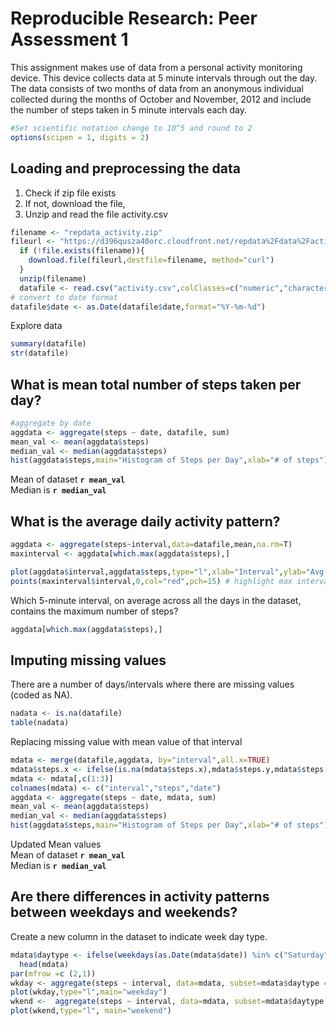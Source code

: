 # Reproducible Research: Peer Assessment 1
This assignment makes use of data from a personal activity monitoring device. This device collects data at 5 minute intervals through out the day. The data consists of two months of data from an anonymous individual collected during the months of October and November, 2012 and include the number of steps taken in 5 minute intervals each day.

```r
#Set scientific notation change to 10^5 and round to 2
options(scipen = 1, digits = 2)

```

## Loading and preprocessing the data
1. Check if zip file exists
2. If not, download the file,
3. Unzip and read the file activity.csv

```r
filename <- "repdata_activity.zip"
fileurl <- "https://d396qusza40orc.cloudfront.net/repdata%2Fdata%2Factivity.zip"
  if (!file.exists(filename)){
    download.file(fileurl,destfile=filename, method="curl")
  }
  unzip(filename)
  datafile <- read.csv("activity.csv",colClasses=c("numeric","character","numeric"))
# convert to date format
datafile$date <- as.Date(datafile$date,format="%Y-%m-%d")

```
Explore data

```r
summary(datafile)
str(datafile)
```


## What is mean total number of steps taken per day?

```r
#aggregate by date
aggdata <- aggregate(steps ~ date, datafile, sum)
mean_val <- mean(aggdata$steps)
median_val <- median(aggdata$steps)
hist(aggdata$steps,main="Histogram of Steps per Day",xlab="# of steps")
```

Mean of dataset **`r mean_val`**   
Median is **`r median_val`**


## What is the average daily activity pattern?

```r
aggdata <- aggregate(steps~interval,data=datafile,mean,na.rm=T)
maxinterval <- aggdata[which.max(aggdata$steps),]

plot(aggdata$interval,aggdata$steps,type="l",xlab="Interval",ylab="Avg Steps",main="Average Daily Pattern")
points(maxinterval$interval,0,col="red",pch=15) # highlight max interval
```

Which 5-minute interval, on average across all the days in the dataset, contains the maximum number of steps?
```r
aggdata[which.max(aggdata$steps),]

```


## Imputing missing values
There are a number of days/intervals where there are missing values (coded as NA). 
```r
nadata <- is.na(datafile)
table(nadata)

```

Replacing missing value with mean value of that interval
```r
mdata <- merge(datafile,aggdata, by="interval",all.x=TRUE)
mdata$steps.x <- ifelse(is.na(mdata$steps.x),mdata$steps.y,mdata$steps.x)
mdata <- mdata[,c(1:3)]
colnames(mdata) <- c("interval","steps","date")
aggdata <- aggregate(steps ~ date, mdata, sum)
mean_val <- mean(aggdata$steps)
median_val <- median(aggdata$steps)
hist(aggdata$steps,main="Histogram of Steps per Day",xlab="# of steps")

```
Updated Mean values  
Mean of dataset **`r mean_val`**   
Median is **`r median_val`**

## Are there differences in activity patterns between weekdays and weekends?

Create a new column in the dataset to indicate week day type.


```r
mdata$daytype <- ifelse(weekdays(as.Date(mdata$date)) %in% c("Saturday","Sunday"), "weekend","weekday") 
  head(mdata)
par(mfrow =c (2,1))
wkday <- aggregate(steps ~ interval, data=mdata, subset=mdata$daytype == "weekday",FUN=mean)
plot(wkday,type="l",main="weekday")
wkend <-  aggregate(steps ~ interval, data=mdata, subset=mdata$daytype == "weekend",FUN=mean)
plot(wkend,type="l", main="weekend")

```


